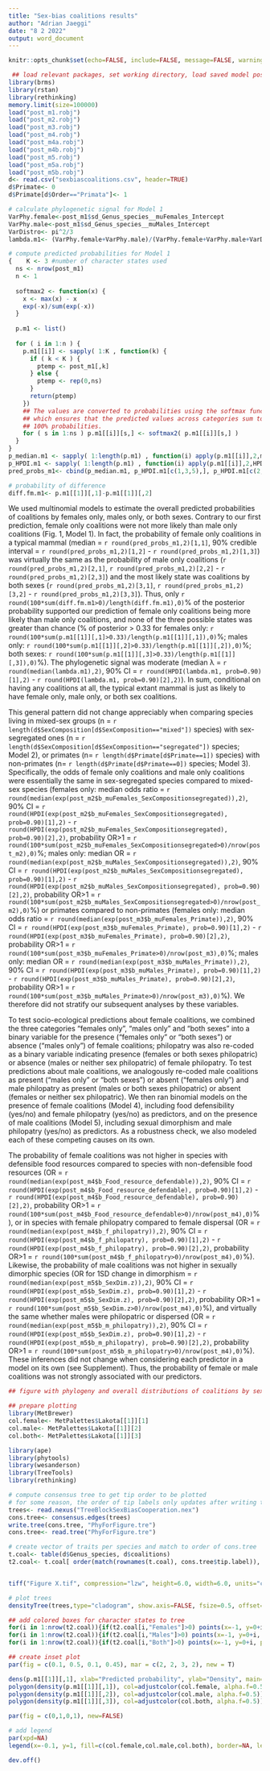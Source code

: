 ```yaml
---
title: "Sex-bias coalitions results"
author: "Adrian Jaeggi"
date: "8 2 2022"
output: word_document
---
```


```r
knitr::opts_chunk$set(echo=FALSE, include=FALSE, message=FALSE, warning=FALSE)
```

```r
 ## load relevant packages, set working directory, load saved model posteriors
library(brms)
library(rstan)
library(rethinking)
memory.limit(size=100000)
load("post_m1.robj")
load("post_m2.robj")
load("post_m3.robj")
load("post_m4.robj")
load("post_m4a.robj")
load("post_m4b.robj")
load("post_m5.robj")
load("post_m5a.robj")
load("post_m5b.robj")
d<- read.csv("sexbiascoalitions.csv", header=TRUE)
d$Primate<- 0
d$Primate[d$Order=="Primata"]<- 1

```

```r
# calculate phylogenetic signal for Model 1
VarPhy.female<-post_m1$sd_Genus_species__muFemales_Intercept
VarPhy.male<-post_m1$sd_Genus_species__muMales_Intercept
VarDistro<- pi^2/3
lambda.m1<- (VarPhy.female+VarPhy.male)/(VarPhy.female+VarPhy.male+VarDistro)

# compute predicted probabilities for Model 1
{    K <- 3 #number of character states used
  ns <- nrow(post_m1)
  n <- 1
  
  softmax2 <- function(x) {
    x <- max(x) - x
    exp(-x)/sum(exp(-x))
  }
  
  p.m1 <- list()
  
  for ( i in 1:n ) {
    p.m1[[i]] <- sapply( 1:K , function(k) {
      if ( k < K ) {
        ptemp <- post_m1[,k] 
      } else {
        ptemp <- rep(0,ns)
      }
      return(ptemp)
    })
    ## The values are converted to probabilities using the softmax function
    ## which ensures that the predicted values across categories sum to
    ## 100% probabilities.
    for ( s in 1:ns ) p.m1[[i]][s,] <- softmax2( p.m1[[i]][s,] )
  }
}
p_median.m1 <- sapply( 1:length(p.m1) , function(i) apply(p.m1[[i]],2,median) )
p_HPDI.m1 <- sapply( 1:length(p.m1) , function(i) apply(p.m1[[i]],2,HPDI, prob=0.90) )
pred_probs_m1<- cbind(p_median.m1, p_HPDI.m1[c(1,3,5),], p_HPDI.m1[c(2,4,6),])

# probability of difference
diff.fm.m1<- p.m1[[1]][,1]-p.m1[[1]][,2]

```

We used multinomial models to estimate the overall predicted probabilities of coalitions by females only, males only, or both sexes. Contrary to our first prediction, female only coalitions were not more likely than male only coalitions (Fig. 1, Model 1). In fact, the probability of female only coalitions in a typical mammal (median = `r round(pred_probs_m1,2)[1,1]`, 90% credible interval = `r round(pred_probs_m1,2)[1,2]` - `r round(pred_probs_m1,2)[1,3]`) was virtually the same as the probability of male only coalitions (`r round(pred_probs_m1,2)[2,1]`, `r round(pred_probs_m1,2)[2,2]` - `r round(pred_probs_m1,2)[2,3]`) and the most likely state was coalitions by both sexes (`r round(pred_probs_m1,2)[3,1]`, `r round(pred_probs_m1,2)[3,2]` - `r round(pred_probs_m1,2)[3,3]`). Thus, only `r round(100*sum(diff.fm.m1>0)/length(diff.fm.m1),0)`% of the posterior probability supported our prediction of female only coalitions being more likely than male only coalitions, and none of the three possible states was greater than chance (% of posterior > 0.33 for females only: `r round(100*sum(p.m1[[1]][,1]>0.33)/length(p.m1[[1]][,1]),0)`%; males only: `r round(100*sum(p.m1[[1]][,2]>0.33)/length(p.m1[[1]][,2]),0)`%; both sexes: `r round(100*sum(p.m1[[1]][,3]>0.33)/length(p.m1[[1]][,3]),0)`%). The phylogenetic signal was moderate (median λ = `r round(median(lambda.m1),2)`, 90% CI = `r round(HPDI(lambda.m1, prob=0.90)[1],2)` - `r round(HPDI(lambda.m1, prob=0.90)[2],2)`). In sum, conditional on having any coalitions at all, the typical extant mammal is just as likely to have female only, male only, or both sex coalitions. 

This general pattern did not change appreciably when comparing species living in mixed-sex groups (n = `r length(d$SexComposition[d$SexComposition=="mixed"])` species) with sex-segregated ones (n = `r length(d$SexComposition[d$SexComposition=="segregated"])` species; Model 2), or primates (n= `r length(d$Primate[d$Primate==1])` species) with non-primates (n= `r length(d$Primate[d$Primate==0])` species; Model 3). Specifically, the odds of female only coalitions and male only coalitions were essentially the same in sex-segregated species compared to mixed-sex species (females only: median odds ratio = `r round(median(exp(post_m2$b_muFemales_SexCompositionsegregated)),2)`, 90% CI = `r round(HPDI(exp(post_m2$b_muFemales_SexCompositionsegregated), prob=0.90)[1],2)` - `r round(HPDI(exp(post_m2$b_muFemales_SexCompositionsegregated), prob=0.90)[2],2)`, probability OR>1 = `r round(100*sum(post_m2$b_muFemales_SexCompositionsegregated>0)/nrow(post_m2),0)`%; males only: median OR = `r round(median(exp(post_m2$b_muMales_SexCompositionsegregated)),2)`, 90% CI = `r round(HPDI(exp(post_m2$b_muMales_SexCompositionsegregated), prob=0.90)[1],2)` - `r round(HPDI(exp(post_m2$b_muMales_SexCompositionsegregated), prob=0.90)[2],2)`, probability OR>1 = `r round(100*sum(post_m2$b_muMales_SexCompositionsegregated>0)/nrow(post_m2),0)`%) or primates compared to non-primates (females only: median odds ratio = `r round(median(exp(post_m3$b_muFemales_Primate)),2)`, 90% CI = `r round(HPDI(exp(post_m3$b_muFemales_Primate), prob=0.90)[1],2)` - `r round(HPDI(exp(post_m3$b_muFemales_Primate), prob=0.90)[2],2)`, probability OR>1 = `r round(100*sum(post_m3$b_muFemales_Primate>0)/nrow(post_m3),0)`%; males only: median OR = `r round(median(exp(post_m3$b_muMales_Primate)),2)`, 90% CI = `r round(HPDI(exp(post_m3$b_muMales_Primate), prob=0.90)[1],2)` - `r round(HPDI(exp(post_m3$b_muMales_Primate), prob=0.90)[2],2)`, probability OR>1 = `r round(100*sum(post_m3$b_muMales_Primate>0)/nrow(post_m3),0)`%). We therefore did not stratify our subsequent analyses by these variables.

To test socio-ecological predictions about female coalitions, we combined the three categories "females only", "males only" and "both sexes" into a binary variable for the presence ("females only" or "both sexes") or absence ("males only") of female coalitions; philopatry was also re-coded as a binary variable indicating presence (females or both sexes philopatric) or absence (males or neither sex philopatric) of female philopatry. To test predictions about male coalitions, we analogously re-coded male coalitions as present ("males only" or "both sexes") or absent ("females only") and male philopatry as present (males or both sexes philopatric) or absent (females or neither sex philopatric). We then ran binomial models on the presence of female coalitions (Model 4), including food defensibility (yes/no) and female philopatry (yes/no) as predictors, and on the presence of male coalitions (Model 5), including sexual dimorphism and male philopatry (yes/no) as predictors. As a robustness check, we also modeled each of these competing causes on its own. 

The probability of female coalitions was not higher in species with defensible food resources compared to species with non-defensible food resources (OR = `r round(median(exp(post_m4$b_Food_resource_defendable)),2)`, 90% CI = `r round(HPDI(exp(post_m4$b_Food_resource_defendable), prob=0.90)[1],2)` - `r round(HPDI(exp(post_m4$b_Food_resource_defendable), prob=0.90)[2],2)`, probability OR>1 = `r round(100*sum(post_m4$b_Food_resource_defendable>0)/nrow(post_m4),0)`%), or in species with female philopatry compared to female dispersal (OR = `r round(median(exp(post_m4$b_f_philopatry)),2)`, 90% CI = `r round(HPDI(exp(post_m4$b_f_philopatry), prob=0.90)[1],2)` - `r round(HPDI(exp(post_m4$b_f_philopatry), prob=0.90)[2],2)`, probability OR>1 = `r round(100*sum(post_m4$b_f_philopatry>0)/nrow(post_m4),0)`%). Likewise, the probability of male coalitions was not higher in sexually dimorphic species (OR for 1SD change in dimorphism = `r round(median(exp(post_m5$b_SexDim.z)),2)`, 90% CI = `r round(HPDI(exp(post_m5$b_SexDim.z), prob=0.90)[1],2)` - `r round(HPDI(exp(post_m5$b_SexDim.z), prob=0.90)[2],2)`, probability OR>1 = `r round(100*sum(post_m5$b_SexDim.z>0)/nrow(post_m4),0)`%), and virtually the same whether males were philopatric or dispersed (OR = `r round(median(exp(post_m5$b_m_philopatry)),2)`, 90% CI = `r round(HPDI(exp(post_m5$b_SexDim.z), prob=0.90)[1],2)` - `r round(HPDI(exp(post_m5$b_m_philopatry), prob=0.90)[2],2)`, probability OR>1 = `r round(100*sum(post_m5$b_m_philopatry>0)/nrow(post_m4),0)`%). These inferences did not change when considering each predictor in a model on its own (see Supplement). Thus, the probability of female or male coalitions was not strongly associated with our predictors.

```r
## figure with phylogeny and overall distributions of coalitions by sex

## prepare plotting
library(MetBrewer)
col.female<- MetPalettes$Lakota[[1]][1]
col.male<- MetPalettes$Lakota[[1]][2]
col.both<- MetPalettes$Lakota[[1]][3]

library(ape)
library(phytools)
library(wesanderson)
library(TreeTools)
library(rethinking)

# compute consensus tree to get tip order to be plotted
# for some reason, the order of tip labels only updates after writing the tree -> write and re-read
trees<- read.nexus("TreeBlockSexBiasCooperation.nex")
cons.tree<- consensus.edges(trees)
write.tree(cons.tree, "PhyForFigure.tre")
cons.tree<- read.tree("PhyForFigure.tre")

# create vector of traits per species and match to order of cons.tree
t.coal<- table(d$Genus_species, d$coalitions)
t2.coal<- t.coal[ order(match(rownames(t.coal), cons.tree$tip.label)), ]


tiff("Figure X.tif", compression="lzw", height=6.0, width=6.0, units="cm", res=600, pointsize=5)

# plot trees
densityTree(trees,type="cladogram", show.axis=FALSE, fsize=0.5, offset=0.25, lwd=1, col="black")

## add colored boxes for character states to tree
for(i in 1:nrow(t2.coal)){if(t2.coal[i,"Females"]>0) points(x=-1, y=0+i, pch=15, cex=0.7, col=col.female)}
for(i in 1:nrow(t2.coal)){if(t2.coal[i,"Males"]>0) points(x=-1, y=0+i, pch=15, cex=0.7, col=col.male)}
for(i in 1:nrow(t2.coal)){if(t2.coal[i,"Both"]>0) points(x=-1, y=0+i, pch=15, cex=0.7, col=col.both)}

## create inset plot
par(fig = c(0.1, 0.5, 0.1, 0.45), mar = c(2, 2, 3, 2), new = T)

dens(p.m1[[1]][,1], xlab="Predicted probability", ylab="Density", main="", col="white", ylim=c(0,2.5), xlim=c(0,1))
polygon(density(p.m1[[1]][,1]), col=adjustcolor(col.female, alpha.f=0.5))
polygon(density(p.m1[[1]][,2]), col=adjustcolor(col.male, alpha.f=0.5))
polygon(density(p.m1[[1]][,3]), col=adjustcolor(col.both, alpha.f=0.5))

par(fig = c(0,1,0,1), new=FALSE)

# add legend
par(xpd=NA)
legend(x=-0.1, y=1, fill=c(col.female,col.male,col.both), border=NA, legend=c("Females only", "Males only", "Both sexes"), bty="n")

dev.off()



```


